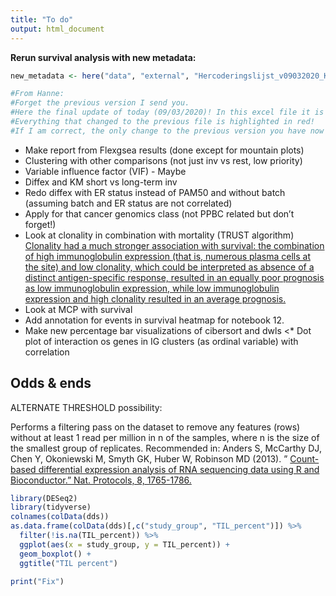 ```yaml
---
title: "To do"
output: html_document
---
```

**Rerun survival analysis with new metadata:**
```r
new_metadata <- here("data", "external", "Hercoderingslijst_v09032020_KM.xlsx")

#From Hanne:
#Forget the previous version I send you. 
#Here the final update of today (09/03/2020)! In this excel file it is important to look at the sheet labelled: Recoding_Book_v09032020_R.
#Everything that changed to the previous file is highlighted in red! 
#If I am correct, the only change to the previous version you have now (29/07/2019), is that there are 4 extra columns which are also indicated in red. 
```


* Make report from Flexgsea results (done except for mountain plots)
* Clustering with other comparisons (not just inv vs rest, low priority)
* Variable influence factor (VIF) - Maybe
* Diffex and KM short vs long-term inv
* Redo diffex with ER status instead of PAM50 and without batch (assuming batch and ER status are not correlated)
* Apply for that cancer genomics class (not PPBC related but don't forget!)
* Look at clonality in combination with mortality (TRUST algorithm) [Clonality had a much stronger association with survival: the combination of high immunoglobulin expression (that is, numerous plasma cells at the site) and low clonality, which could be interpreted as absence of a distinct antigen-specific response, resulted in an equally poor prognosis as low immunoglobulin expression, while low immunoglobulin expression and high clonality resulted in an average prognosis.](https://www.nature.com/articles/s41577-019-0257-x#Tab2)
* Look at MCP with survival
* Add annotation for events in survival heatmap for notebook 12.
* Make new percentage bar visualizations of cibersort and dwls
<* Dot plot of interaction os genes in IG clusters (as ordinal variable) with correlation


## Odds & ends

ALTERNATE THRESHOLD possibility:

Performs a filtering pass on the dataset to remove any features (rows) without at least 1 read per million in n of the samples, where n is the size of the smallest group of replicates. Recommended in:
Anders S, McCarthy DJ, Chen Y, Okoniewski M, Smyth GK, Huber W, Robinson MD (2013). " [Count-based differential expression analysis of RNA sequencing data using R and Bioconductor." Nat. Protocols, 8, 1765-1786.](https://www.nature.com/articles/nprot.2013.099)

```r
library(DESeq2)
library(tidyverse)
colnames(colData(dds))
as.data.frame(colData(dds)[,c("study_group", "TIL_percent")]) %>% 
  filter(!is.na(TIL_percent)) %>%
  ggplot(aes(x = study_group, y = TIL_percent)) +
  geom_boxplot() +
  ggtitle("TIL percent")
```

```r
print("Fix")
```


